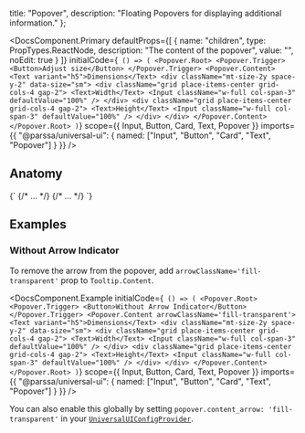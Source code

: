 
  title: "Popover",
  description: "Floating Popovers for displaying additional information."
};

<RadixDisclaimer
  componentName="Popover"
  radixComponentName="Popover"
  radixURL="https://www.radix-ui.com/docs/primitives/components/popover"
/>

<DocsComponent.Primary
  defaultProps={[
    {
      name: "children",
      type: PropTypes.ReactNode,
      description: "The content of the popover",
      value: "",
      noEdit: true
    }
  ]}
  initialCode={`
() => (
<Popover.Root>
  <Popover.Trigger>
    <Button>Adjust size</Button>
  </Popover.Trigger>
  <Popover.Content>
    <Text variant="h5">Dimensions</Text>
    <div className="mt-size-2y space-y-2" data-size="sm">
      <div className="grid place-items-center grid-cols-4 gap-2">
        <Text>Width</Text>
        <Input className="w-full col-span-3" defaultValue="100%" />
      </div>
      <div className="grid place-items-center grid-cols-4 gap-2">
        <Text>Height</Text>
        <Input className="w-full col-span-3" defaultValue="100%" />
      </div>
    </div>
  </Popover.Content>
</Popover.Root>
)`}
  scope={{
    Input,
    Button,
    Card,
    Text,
    Popover
  }}
  imports={{
    "@parssa/universal-ui": {
      named: ["Input", "Button", "Card", "Text", "Popover"]
    }
  }}
/>

## Anatomy

<CodeBlock className="my-size-2y">
  {`<Popover>
  <Popover.Trigger> 
    {/* ... */}
  </Popover.Trigger>
  <Popover.Content>
    {/* ... */}
  <Popover.Content>
</Popover>`}
</CodeBlock>

## Examples

### Without Arrow Indicator

To remove the arrow from the popover, add `arrowClassName='fill-transparent'` prop to `Tooltip.Content`.

<DocsComponent.Example
  initialCode={`
() => (
<Popover.Root>
  <Popover.Trigger>
    <Button>Without Arrow Indicator</Button>
  </Popover.Trigger>
  <Popover.Content arrowClassName='fill-transparent'>
    <Text variant="h5">Dimensions</Text>
    <div className="mt-size-2y space-y-2" data-size="sm">
      <div className="grid place-items-center grid-cols-4 gap-2">
        <Text>Width</Text>
        <Input className="w-full col-span-3" defaultValue="100%" />
      </div>
      <div className="grid place-items-center grid-cols-4 gap-2">
        <Text>Height</Text>
        <Input className="w-full col-span-3" defaultValue="100%" />
      </div>
    </div>
  </Popover.Content>
</Popover.Root>
)`}
  scope={{
    Input,
    Button,
    Card,
    Text,
    Popover
  }}
  imports={{
    "@parssa/universal-ui": {
      named: ["Input", "Button", "Card", "Text", "Popover"]
    }
  }}
/>

You can also enable this globally by setting `popover.content_arrow: 'fill-transparent'` in your [`UniversalUIConfigProvider`](/docs/getting-started/customization).

